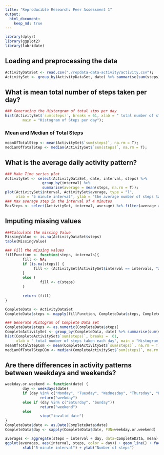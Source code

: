 ```yaml
---
title: "Reproducible Research: Peer Assessment 1"
output: 
  html_document:
    keep_md: true
---
```

```r
library(dplyr)
library(ggplot2)
library(lubridate)
```

## Loading and preprocessing the data


```r
ActivityDataSet <- read.csv("./repdata-data-activity/activity.csv");
ActivitySet <- group_by(ActivityDataSet, date) %>% summarise(sum(steps));
```



## What is mean total number of steps taken per day?

```r
### Generating the Historgram of total stps per day
hist(ActivitySet$`sum(steps)`, breaks = 61, xlab = " total number of steps taken each day", 
        main = "Histogram of Steps per day");
```




### Mean and Median of Total Steps
```r

meanOfTotalStep <- mean(ActivitySet$`sum(steps)`, na.rm = T);
medianOfTotalStep <- median(ActivitySet$`sum(steps)`, na.rm = T);
```

## What is the average daily activity pattern?

```r
### Make Time series plot
ActivitySet <- select(ActivityDataSet, date, interval, steps) %>%
                 group_by(interval) %>%
                 summarise(average = mean(steps, na.rm = T));
plot(ActivitySet$interval, ActivitySet$average, type = "l", 
     xlab = "5 minute interval", ylab = "the average number of steps taken, averaged across all days");
### Max average step in the interval of 4 minutes
MaxSteps <- select(ActivitySet, interval, average) %>% filter(average == max(average, na.rm = T))
```

## Imputing missing values
```r
###Calculate the missing Value
MissingValue <- is.na(ActivityDataSet$steps)
table(MissingValue)

### Fill the missing values
fillFunction <- function(steps, intervals){
        fill <- NA;
        if (is.na(steps)) {
             fill <- (ActivitySet[ActivitySet$interval == intervals, "average"])
        }
        else (
                fill <- c(steps)
        )
        
        return (fill)
}

CompleteData <- ActivityDataSet
CompleteData$steps <- mapply(fillFunction, CompleteData$steps, CompleteData$interval)

### Generate Histogram of Complete Data set
CompleteData$steps <- as.numeric(CompleteData$steps)
CompleteActivitySet <- group_by(CompleteData, date) %>% summarise(sum(steps));
hist(CompleteActivitySet$`sum(steps)`, breaks =  61, 
     xlab = " total number of steps taken each day", main = "Histogram of Steps per day, including missing values");
meanOfTotalStepCom <- mean(CompleteActivitySet$`sum(steps)`, na.rm = T);
medianOfTotalStepCOm <- median(CompleteActivitySet$`sum(steps)`, na.rm = T);
```

## Are there differences in activity patterns between weekdays and weekends?
```r
weekday.or.weekend <- function(date) {
        day <- weekdays(date)
        if (day %in% c("Monday", "Tuesday", "Wednesday", "Thursday", "Friday"))
                return("weekday")
        else if (day %in% c("Saturday", "Sunday"))
                return("weekend")
        else
                stop("invalid date")
}
CompleteData$date <- as.Date(CompleteData$date)
CompleteData$day <- sapply(CompleteData$date, FUN=weekday.or.weekend)

averages <- aggregate(steps ~ interval + day, data=CompleteData, mean)
ggplot(averages, aes(interval, steps, color = day)) + geom_line() + facet_wrap(~day, ncol = 1, nrow = 2) +
        xlab("5-minute interval") + ylab("Number of steps")
```